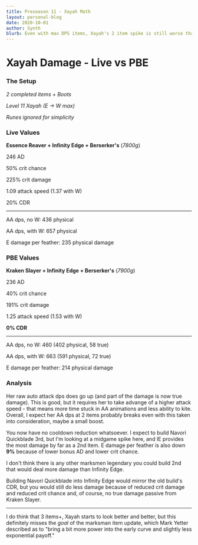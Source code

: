 ```yaml
---
title: Preseason 11 - Xayah Math
layout: personal-blog
date: 2020-10-01
author: Synth
blurb: Even with max DPS items, Xayah's 2 item spike is still worse than live
---
```


# Xayah Damage - Live vs PBE

### The Setup
*2 completed items + Boots*

*Level 11 Xayah (E -> W max)*

*Runes ignored for simplicity*

### Live Values
**Essence Reaver + Infinity Edge + Berserker's** (*7800g*)

246 AD

50% crit chance

225% crit damage

1.09 attack speed (1.37 with W)

20% CDR

***

AA dps, no W: 436 physical

AA dps, with W: 657 physical

E damage per feather: 235 physical damage


### PBE Values
**Kraken Slayer + Infinity Edge + Berserker's** (*7900g*)

236 AD

40% crit chance

191% crit damage

1.25 attack speed (1.53 with W)

**0% CDR**

***

AA dps, no W: 460 (402 physical, 58 true)

AA dps, with W: 663 (591 physical, 72 true)

E damage per feather: 214 physical damage

### Analysis

Her raw auto attack dps does go up (and part of the damage is now true damage).
This is good, but it requires her to take advange of a higher attack speed - that means more time stuck in AA animations and less ability to kite.
Overall, I expect her AA dps at 2 items probably breaks even with this taken into consideration, maybe a small boost.

You now have no cooldown reduction whatsoever. I expect to build Navori Quickblade 3rd, but I'm looking at a midgame spike here,
and IE provides the most damage by far as a 2nd item. E damage per feather is also down **9%** because of lower bonus AD and lower crit chance.

I don't think there is any other marksmen legendary you could build 2nd that would deal more damage than Infinity Edge.

Building Navori Quickblade into Infinity Edge would mirror the old build's CDR,
but you would still do less damage because of reduced crit damage and reduced crit chance and, of course, no true damage passive from Kraken Slayer.

***

I do think that 3 items+, Xayah starts to look better and better, but this definitely misses the *goal* of the marksman item update, which
Mark Yetter described as to "bring a bit more power into the early curve and slightly less exponential payoff."

